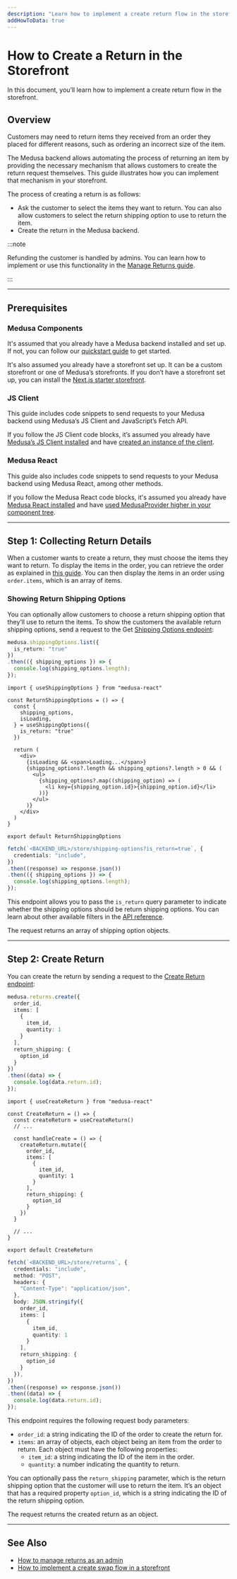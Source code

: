 ```yaml
---
description: "Learn how to implement a create return flow in the storefront."
addHowToData: true
---
```



# How to Create a Return in the Storefront

In this document, you’ll learn how to implement a create return flow in the storefront.

## Overview

Customers may need to return items they received from an order they placed for different reasons, such as ordering an incorrect size of the item.

The Medusa backend allows automating the process of returning an item by providing the necessary mechanism that allows customers to create the return request themselves. This guide illustrates how you can implement that mechanism in your storefront.

The process of creating a return is as follows:

- Ask the customer to select the items they want to return. You can also allow customers to select the return shipping option to use to return the item.
- Create the return in the Medusa backend.

:::note

Refunding the customer is handled by admins. You can learn how to implement or use this functionality in the [Manage Returns guide](../admin/manage-returns.mdx).

:::

---

## Prerequisites

### Medusa Components

It's assumed that you already have a Medusa backend installed and set up. If not, you can follow our [quickstart guide](../../../development/backend/install.mdx) to get started.

It's also assumed you already have a storefront set up. It can be a custom storefront or one of Medusa’s storefronts. If you don’t have a storefront set up, you can install the [Next.js starter storefront](../../../starters/nextjs-medusa-starter.mdx).

### JS Client

This guide includes code snippets to send requests to your Medusa backend using Medusa’s JS Client and JavaScript’s Fetch API.

If you follow the JS Client code blocks, it’s assumed you already have [Medusa’s JS Client installed](../../../js-client/overview.md) and have [created an instance of the client](../../../js-client/overview.md#configuration).

### Medusa React

This guide also includes code snippets to send requests to your Medusa backend using Medusa React, among other methods.

If you follow the Medusa React code blocks, it's assumed you already have [Medusa React installed](../../../medusa-react/overview.md) and have [used MedusaProvider higher in your component tree](../../../medusa-react/overview.md#usage).

---

## Step 1: Collecting Return Details

When a customer wants to create a return, they must choose the items they want to return. To display the items in the order, you can retrieve the order as explained in [this guide](./retrieve-order-details.mdx). You can then display the items in an order using `order.items`, which is an array of items.

### Showing Return Shipping Options

You can optionally allow customers to choose a return shipping option that they’ll use to return the items. To show the customers the available return shipping options, send a request to the Get [Shipping Options endpoint](/api/store#tag/Shipping-Options/operation/GetShippingOptions):

<Tabs groupId="request-type" wrapperClassName="code-tabs">
<TabItem value="client" label="Medusa JS Client" default>

```ts
medusa.shippingOptions.list({
  is_return: "true"
})
.then(({ shipping_options }) => {
  console.log(shipping_options.length);
});
```

</TabItem>
<TabItem value="medusa-react" label="Medusa React">

```tsx
import { useShippingOptions } from "medusa-react"

const ReturnShippingOptions = () => {
  const { 
    shipping_options, 
    isLoading, 
  } = useShippingOptions({
    is_return: "true"
  })
 
  return (
    <div>
      {isLoading && <span>Loading...</span>}
      {shipping_options?.length && shipping_options?.length > 0 && (
        <ul>
          {shipping_options?.map((shipping_option) => (
            <li key={shipping_option.id}>{shipping_option.id}</li>
          ))}
        </ul>
      )}
    </div>
  )
}

export default ReturnShippingOptions
```

</TabItem>
<TabItem value="fetch" label="Fetch API">

```ts
fetch(`<BACKEND_URL>/store/shipping-options?is_return=true`, {
  credentials: "include",
})
.then((response) => response.json())
.then(({ shipping_options }) => {
  console.log(shipping_options.length);
});
```

</TabItem>
</Tabs>

This endpoint allows you to pass the `is_return` query parameter to indicate whether the shipping options should be return shipping options. You can learn about other available filters in the [API reference](/api/store#tag/Shipping-Options/operation/GetShippingOptions).

The request returns an array of shipping option objects.

---

## Step 2: Create Return

You can create the return by sending a request to the [Create Return endpoint](/api/store#tag/Returns/operation/PostReturns):

<Tabs groupId="request-type" wrapperClassName="code-tabs">
<TabItem value="client" label="Medusa JS Client" default>

```ts
medusa.returns.create({
  order_id,
  items: [
    {
      item_id,
      quantity: 1
    }
  ],
  return_shipping: {
    option_id
  }
})
.then((data) => {
  console.log(data.return.id);
});
```

</TabItem>
<TabItem value="medusa-react" label="Medusa React">

```tsx
import { useCreateReturn } from "medusa-react"

const CreateReturn = () => {
  const createReturn = useCreateReturn()
  // ...

  const handleCreate = () => {
    createReturn.mutate({
      order_id,
      items: [
        {
          item_id,
          quantity: 1
        }
      ],
      return_shipping: {
        option_id
      }
    })
  }

  // ...
}

export default CreateReturn
```

</TabItem>
<TabItem value="fetch" label="Fetch API">

```ts
fetch(`<BACKEND_URL>/store/returns`, {
  credentials: "include",
  method: "POST",
  headers: {
    "Content-Type": "application/json",
  },
  body: JSON.stringify({
    order_id,
    items: [
      {
        item_id,
        quantity: 1
      }
    ],
    return_shipping: {
      option_id
    }
  }),
})
.then((response) => response.json())
.then((data) => {
  console.log(data.return.id);
});
```

</TabItem>
</Tabs>

This endpoint requires the following request body parameters:

- `order_id`: a string indicating the ID of the order to create the return for.
- `items`: an array of objects, each object being an item from the order to return. Each object must have the following properties:
    - `item_id`: a string indicating the ID of the item in the order.
    - `quantity`: a number indicating the quantity to return.

You can optionally pass the `return_shipping` parameter, which is the return shipping option that the customer will use to return the item. It’s an object that has a required property `option_id`, which is a string indicating the ID of the return shipping option.

The request returns the created return as an object.

---

## See Also

- [How to manage returns as an admin](../admin/manage-returns.mdx)
- [How to implement a create swap flow in a storefront](./create-swap.mdx)
